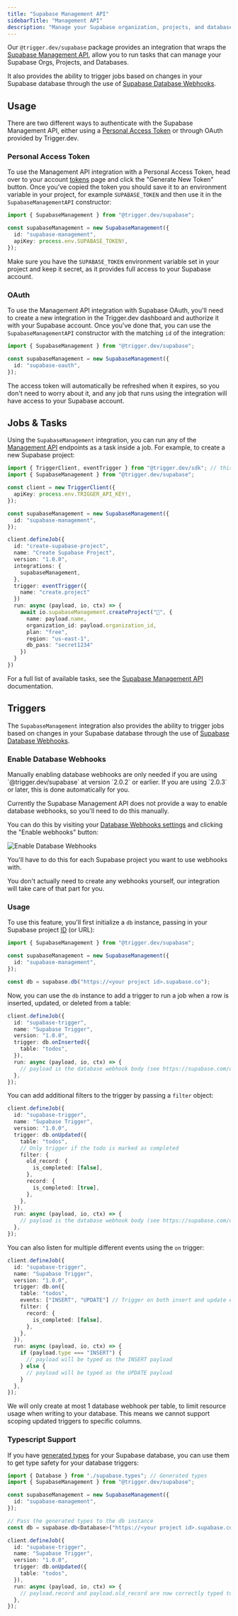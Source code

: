 ```yaml
---
title: "Supabase Management API"
sidebarTitle: "Management API"
description: "Manage your Supabase organization, projects, and databases"
---
```


Our `@trigger.dev/supabase` package provides an integration that wraps the [Supabase Management API](https://supabase.com/docs/reference/api/introduction), allow you to run tasks that can manage your Supabase Orgs, Projects, and Databases.

It also provides the ability to trigger jobs based on changes in your Supabase database through the use of [Supabase Database Webhooks](https://supabase.com/docs/guides/database/webhooks).

## Usage

There are two different ways to authenticate with the Supabase Management API, either using a [Personal Access Token](https://supabase.com/dashboard/account/tokens) or through OAuth provided by Trigger.dev.

### Personal Access Token

To use the Management API integration with a Personal Access Token, head over to your account [tokens](https://supabase.com/dashboard/account/tokens) page and click the "Generate New Token" button. Once you've copied the token you should save it to an environment variable in your project, for example `SUPABASE_TOKEN` and then use it in the `SupabaseManagementAPI` constructor:

```ts
import { SupabaseManagement } from "@trigger.dev/supabase";

const supabaseManagement = new SupabaseManagement({
  id: "supabase-management",
  apiKey: process.env.SUPABASE_TOKEN!,
});
```

Make sure you have the `SUPABASE_TOKEN` environment variable set in your project and keep it secret, as it provides full access to your Supabase account.

### OAuth

To use the Management API integration with Supabase OAuth, you'll need to create a new integration in the Trigger.dev dashboard and authorize it with your Supabase account. Once you've done that, you can use the `SupabaseManagementAPI` constructor with the matching `id` of the integration:

```ts
import { SupabaseManagement } from "@trigger.dev/supabase";

const supabaseManagement = new SupabaseManagement({
  id: "supabase-oauth",
});
```

The access token will automatically be refreshed when it expires, so you don't need to worry about it, and any job that runs using the integration will have access to your Supabase account.

## Jobs & Tasks

Using the `SupabaseManagement` integration, you can run any of the [Management API](https://supabase.com/docs/reference/api/introduction) endpoints as a task inside a job. For example, to create a new Supabase project:

```ts
import { TriggerClient, eventTrigger } from "@trigger.dev/sdk"; // this is the Trigger.dev client
import { SupabaseManagement } from "@trigger.dev/supabase";

const client = new TriggerClient({
  apiKey: process.env.TRIGGER_API_KEY!,
});

const supabaseManagement = new SupabaseManagement({
  id: "supabase-management",
});

client.defineJob({
  id: "create-supabase-project",
  name: "Create Supabase Project",
  version: "1.0.0",
  integrations: {
    supabaseManagement,
  },
  trigger: eventTrigger({
    name: "create.project"
  })
  run: async (payload, io, ctx) => {
    await io.supabaseManagement.createProject("🚀", {
      name: payload.name,
      organization_id: payload.organization_id,
      plan: "free",
      region: "us-east-1",
      db_pass: "secret1234"
    })
  }
})
```

For a full list of available tasks, see the [Supabase Management API](https://supabase.com/docs/reference/api/introduction) documentation.

## Triggers

The `SupabaseManagement` integration also provides the ability to trigger jobs based on changes in your Supabase database through the use of [Supabase Database Webhooks](https://supabase.com/docs/guides/database/webhooks).

### Enable Database Webhooks

<Info>
  Manually enabling database webhooks are only needed if you are using `@trigger.dev/supabase` at
  version `2.0.2` or earlier. If you are using `2.0.3` or later, this is done automatically for you.
</Info>

Currently the Supabase Management API does not provide a way to enable database webhooks, so you'll need to do this manually.

You can do this by visiting your [Database Webhooks settings](https://supabase.com/dashboard/project/_/database/hooks) and clicking the "Enable webhooks" button:

![Enable Database Webhooks](/images/supabase-enable-webhooks.png)

You'll have to do this for each Supabase project you want to use webhooks with.

<Note>
  You don't actually need to create any webhooks yourself, our integration will take care of that
  part for you.
</Note>

### Usage

To use this feature, you'll first initialize a `db` instance, passing in your Supabase project [ID](https://supabase.com/dashboard/project/_/settings/api) (or URL):

```ts
import { SupabaseManagement } from "@trigger.dev/supabase";

const supabaseManagement = new SupabaseManagement({
  id: "supabase-management",
});

const db = supabase.db("https://<your project id>.supabase.co");
```

Now, you can use the `db` instance to add a trigger to run a job when a row is inserted, updated, or deleted from a table:

```ts
client.defineJob({
  id: "supabase-trigger",
  name: "Supabase Trigger",
  version: "1.0.0",
  trigger: db.onInserted({
    table: "todos",
  }),
  run: async (payload, io, ctx) => {
    // payload is the database webhook body (see https://supabase.com/docs/guides/database/webhooks#payload)
  },
});
```

You can add additional filters to the trigger by passing a `filter` object:

```ts
client.defineJob({
  id: "supabase-trigger",
  name: "Supabase Trigger",
  version: "1.0.0",
  trigger: db.onUpdated({
    table: "todos",
    // Only trigger if the todo is marked as completed
    filter: {
      old_record: {
        is_completed: [false],
      },
      record: {
        is_completed: [true],
      },
    },
  }),
  run: async (payload, io, ctx) => {
    // payload is the database webhook body (see https://supabase.com/docs/guides/database/webhooks#payload)
  },
});
```

You can also listen for multiple different events using the `on` trigger:

```ts
client.defineJob({
  id: "supabase-trigger",
  name: "Supabase Trigger",
  version: "1.0.0",
  trigger: db.on({
    table: "todos",
    events: ["INSERT", "UPDATE"] // Trigger on both insert and update events
    filter: {
      record: {
        is_completed: [false],
      },
    },
  }),
  run: async (payload, io, ctx) => {
    if (payload.type === "INSERT") {
      // payload will be typed as the INSERT payload
    } else {
      // payload will be typed as the UPDATE payload
    }
  },
});
```

<Note>
  We will only create at most 1 database webhook per table, to limit resource usage when writing to
  your database. This means we cannot support scoping updated triggers to specific columns.
</Note>

### Typescript Support

If you have [generated types](https://supabase.com/docs/reference/javascript/typescript-support) for your Supabase database, you can use them to get type safety for your database triggers:

```ts
import { Database } from "./supabase.types"; // Generated types
import { SupabaseManagement } from "@trigger.dev/supabase";

const supabaseManagement = new SupabaseManagement({
  id: "supabase-management",
});

// Pass the generated types to the db instance
const db = supabase.db<Database>("https://<your project id>.supabase.co");

client.defineJob({
  id: "supabase-trigger",
  name: "Supabase Trigger",
  version: "1.0.0",
  trigger: db.onUpdated({
    table: "todos",
  }),
  run: async (payload, io, ctx) => {
    // payload.record and payload.old_record are now correctly typed to match the todos table
  },
});
```
